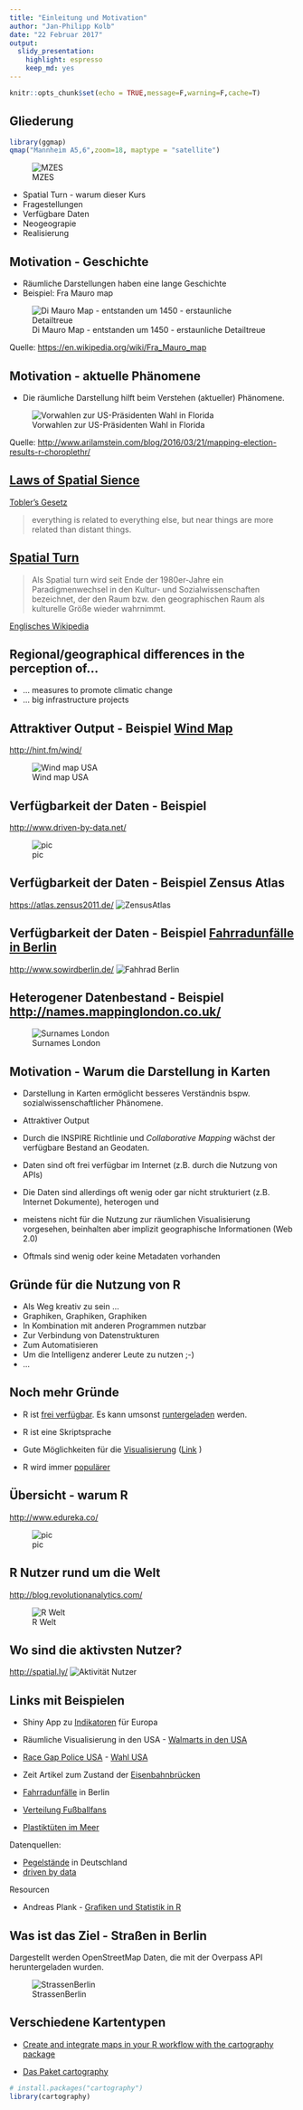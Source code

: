 ```yaml
---
title: "Einleitung und Motivation"
author: "Jan-Philipp Kolb"
date: "22 Februar 2017"
output: 
  slidy_presentation: 
    highlight: espresso
    keep_md: yes
---
```



```r
knitr::opts_chunk$set(echo = TRUE,message=F,warning=F,cache=T)
```


## Gliederung

```r
library(ggmap)
qmap("Mannheim A5,6",zoom=18, maptype = "satellite")
```


![MZES](figure/mzesma.PNG)

- Spatial Turn - warum dieser Kurs
- Fragestellungen
- Verfügbare Daten
- Neogeograpie
- Realisierung


## Motivation - Geschichte

- Räumliche Darstellungen haben eine lange Geschichte
- Beispiel: Fra Mauro map

![Di Mauro Map - entstanden um 1450 - erstaunliche Detailtreue ](https://raw.githubusercontent.com/Japhilko/GeoData/master/data/figure/FraMauroDetailedMap.jpeg.jpg)

Quelle: <https://en.wikipedia.org/wiki/Fra_Mauro_map>

## Motivation - aktuelle Phänomene

- Die räumliche Darstellung hilft beim Verstehen (aktueller)  Phänomene.

![Vorwahlen zur US-Präsidenten Wahl in Florida](figure/FloridaPresPrim.png)

Quelle: <http://www.arilamstein.com/blog/2016/03/21/mapping-election-results-r-choroplethr/>





## [Laws of Spatial Sience](http://de.slideshare.net/rheimann04/big-social-data-the-spatial-turn-in-big-data)

[Tobler's Gesetz](https://en.wikipedia.org/wiki/Tobler's_first_law_of_geography)

> everything is related to everything else, but near things are more related than distant things.

## [Spatial Turn](https://de.wikipedia.org/wiki/Spatial_turn)

> Als Spatial turn wird seit Ende der 1980er-Jahre ein Paradigmenwechsel in den Kultur- und Sozialwissenschaften bezeichnet, der den Raum bzw. den geographischen Raum als kulturelle Größe wieder wahrnimmt.

[Englisches Wikipedia](https://en.wikipedia.org/wiki/Spatial_turn)


## Regional/geographical differences in the perception of...

- ... measures to promote climatic change
- ... big infrastructure projects


## Attraktiver Output - Beispiel [Wind Map](http://hint.fm/wind/)

<http://hint.fm/wind/>

<!--
![pic](http://www.flowjustflow.com/wp-content/gallery/hint-fm/high-res-3600.jpg)
-->

![Wind map USA](figure/windfm.PNG)


## Verfügbarkeit der Daten - Beispiel 

<http://www.driven-by-data.net/>

![pic](http://driven-by-data.net/images/working-women-full.png)


## Verfügbarkeit der Daten - Beispiel Zensus Atlas

<https://atlas.zensus2011.de/>
![ZensusAtlas](https://raw.githubusercontent.com/Japhilko/GeoData/master/data/figure/Zensus_Mannheim2.png)


## Verfügbarkeit der Daten - Beispiel [Fahrradunfälle in Berlin](http://michael-hoerz.de/maps/berlin-bike/)

<http://www.sowirdberlin.de/>
![Fahhrad Berlin](https://asset0.torial.com/system/portfolio_item_images/production/2014/07/21/m5we1vmq6_preview_image_9678.jpg)



## Heterogener Datenbestand - Beispiel <http://names.mappinglondon.co.uk/>

![Surnames London](http://mappinglondon.co.uk/wp-content/uploads/2011/11/surnames1.png)


## Motivation - Warum die Darstellung in Karten

- Darstellung in Karten ermöglicht besseres Verständnis bspw. sozialwissenschaftlicher Phänomene.

- Attraktiver Output

- Durch die INSPIRE Richtlinie und *Collaborative Mapping* wächst der verfügbare Bestand an Geodaten.

- Daten sind oft frei verfügbar im Internet (z.B. durch die Nutzung von APIs)
- Die Daten sind allerdings oft wenig oder gar nicht strukturiert (z.B. Internet Dokumente), heterogen und
- meistens nicht für die Nutzung zur räumlichen Visualisierung vorgesehen, beinhalten aber implizit  geographische Informationen (Web 2.0)
- Oftmals sind wenig oder keine Metadaten vorhanden

## Gründe für die Nutzung von R

- Als Weg kreativ zu sein ...
- Graphiken, Graphiken, Graphiken
- In Kombination mit anderen Programmen nutzbar
- Zur Verbindung von Datenstrukturen
- Zum Automatisieren
- Um die Intelligenz anderer Leute zu nutzen ;-)
- ...


## Noch mehr Gründe

- R ist [frei verfügbar](http://www.inside-r.org/why-use-r). Es kann umsonst [runtergeladen](http://mirrors.softliste.de/cran/) werden.

- R ist eine Skriptsprache 
- Gute Möglichkeiten für die [Visualisierung](http://research.stowers-institute.org/efg/R/) ([Link](http://www.sr.bham.ac.uk/~ajrs/R/r-gallery.html) )

- R wird immer [populärer](https://twitter.com/josiahjdavis/status/559778930476220418)

## Übersicht - warum R

<http://www.edureka.co/>

![pic](http://d287f0h5fel5hu.cloudfront.net/blog/wp-content/uploads/2013/06/bar-learn-r-img11.png)

## R Nutzer rund um die Welt

<http://blog.revolutionanalytics.com/>

![R Welt](http://revolution-computing.typepad.com/.a/6a010534b1db25970b0191035099d8970c-pi)

## Wo sind die aktivsten Nutzer?

<http://spatial.ly/>
![Aktivität Nutzer](http://spatial.ly/wp-content/uploads/2013/06/r_activity.png)


## Links mit Beispielen

- Shiny App zu [Indikatoren](https://japhilko.shinyapps.io/Choropleths/) für Europa

- Räumliche Visualisierung in den USA - [Walmarts in den USA](https://rpubs.com/Radcliffe/walmart)
- [Race Gap Police USA](http://www.nytimes.com/interactive/2014/09/03/us/the-race-gap-in-americas-police-departments.html?_r=0) - [Wahl USA](http://fivethirtyeight.com/)

- Zeit Artikel zum Zustand der [Eisenbahnbrücken](http://detektor.fm/digital/datenjournalismus-interaktive-karte-zeigt-marode-deutsche-bahn-bruecken) 

- [Fahrradunfälle](http://michael-hoerz.de/maps/berlin-bike/) in Berlin

- [Verteilung Fußballfans](http://interaktiv.morgenpost.de/beta-fussballkarte/#7/51.258/10.756)

- [Plastiktüten im Meer](http://news.nationalgeographic.com/news/2014/07/140715-ocean-plastic-debris-trash-pacific-garbage-patch/)


Datenquellen: 

- [Pegelstände](https://www.pegelonline.wsv.de/gast/start) in Deutschland
- [driven by data](http://driven-by-data.net/)

Resourcen

- Andreas Plank - [Grafiken und Statistik in R](http://www.chironomidaeproject.com/fileadmin/downloads/Formeln_in_R.pdf)

## Was ist das Ziel - Straßen in Berlin

Dargestellt werden OpenStreetMap Daten, die mit der Overpass API heruntergeladen wurden.

![StrassenBerlin](https://raw.githubusercontent.com/Japhilko/GeoData/master/data/figure/streets_Berlin2.png)

## Verschiedene Kartentypen

- [Create and integrate maps in your R workflow with the cartography package](https://rgeomatic.hypotheses.org/842)


- [Das Paket cartography](https://cran.r-project.org/web/packages/cartography/vignettes/cartography.html)

```r
# install.packages("cartography")
library(cartography)
```

